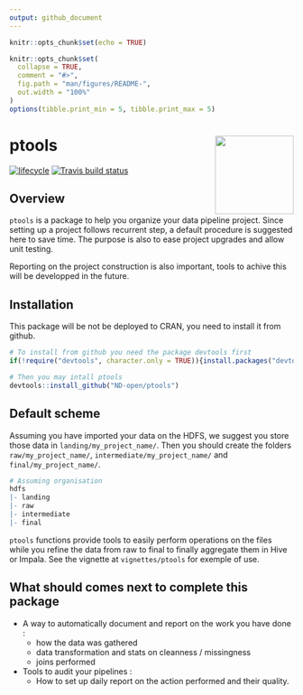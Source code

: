 ```yaml
---
output: github_document
---
```


```r
knitr::opts_chunk$set(echo = TRUE)
```

<!-- README.md is generated from README.Rmd. Please edit that file -->

```r
knitr::opts_chunk$set(
  collapse = TRUE,
  comment = "#>",
  fig.path = "man/figures/README-",
  out.width = "100%"
)
options(tibble.print_min = 5, tibble.print_max = 5)
```



# ptools <a href='https://www.next-decision.fr/'><img src='man/figures/logo.png' align="right" height="139" /></a>

<!-- badges: start -->
[![lifecycle](https://img.shields.io/badge/lifecycle-experimental-orange.svg)](https://www.tidyverse.org/lifecycle/#experimental)
[![Travis build status](https://travis-ci.com/ND-open/ptools.svg?branch=master)](https://travis-ci.com/ND-open/ptools)
<!-- badges: end -->



## Overview

`ptools` is a package to help you organize your data pipeline project. Since setting up a project follows recurrent step, a default procedure is suggested here to save time. The purpose is also to ease project upgrades and allow unit testing.

Reporting on the project construction is also important, tools to achive this will be developped in the future.

## Installation

This package will be not be deployed to CRAN, you need to install it from github.

```r
# To install from github you need the package devtools first
if(!require("devtools", character.only = TRUE)){install.packages("devtools")}

# Then you may intall ptools
devtools::install_github("ND-open/ptools")
```


## Default scheme

Assuming you have imported your data on the HDFS, we suggest you store those data in `landing/my_project_name/`. Then you should create the folders `raw/my_project_name/`, `intermediate/my_project_name/` and `final/my_project_name/`.

```r
# Assuming organisation
hdfs
|- landing
|- raw
|- intermediate
|- final
```

`ptools` functions provide tools to easily perform operations on the files while you refine the data from raw to final to finally aggregate them in Hive or Impala. See the vignette at `vignettes/ptools` for exemple of use.


## What should comes next to complete this package

* A way to automatically document and report on the work you have done :
  + how the data was gathered
  + data transformation and stats on cleanness / missingness
  + joins performed
  
* Tools to audit your pipelines :
  + How to set up daily report on the action performed and their quality.




